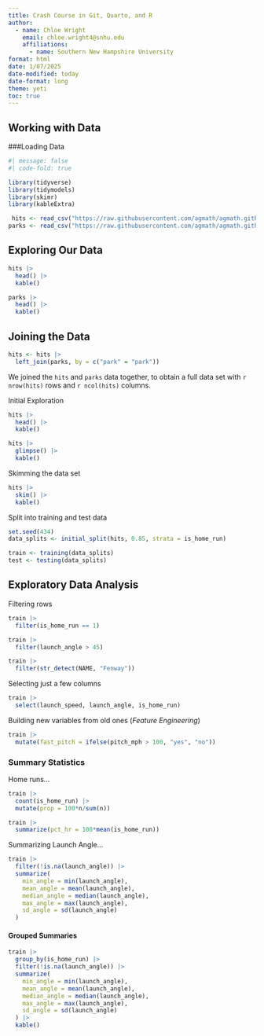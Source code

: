 ```yaml
---
title: Crash Course in Git, Quarto, and R
author: 
  - name: Chloe Wright
    email: chloe.wright4@snhu.edu
    affiliations: 
      - name: Southern New Hampshire University
format: html
date: 1/07/2025
date-modified: today
date-format: long
theme: yeti
toc: true
---
```


## Working with Data

###Loading Data

```r
#| message: false
#| code-fold: true

library(tidyverse)
library(tidymodels)
library(skimr)
library(kableExtra)

 hits <- read_csv("https://raw.githubusercontent.com/agmath/agmath.github.io/refs/heads/master/data/classification/battedballs.csv")
parks <- read_csv("https://raw.githubusercontent.com/agmath/agmath.github.io/refs/heads/master/data/classification/park_dimensions.csv")
```

## Exploring Our Data

```r
hits |>
  head() |>
  kable()
```

```r
parks |>
  head() |>
  kable()
```

## Joining the Data


```r
hits <- hits |>
  left_join(parks, by = c("park" = "park"))
```


We joined the `hits` and `parks` data together, to obtain a full data set with `r nrow(hits)` rows and `r ncol(hits)` columns.

Initial Exploration

```r
hits |>
  head() |>
  kable()
```

```r
hits |>
  glimpse() |>
  kable()
```

Skimming the data set
```r
hits |>
  skim() |>
  kable()
```

Split into training and test data

```r
set.seed(434)
data_splits <- initial_split(hits, 0.85, strata = is_home_run)

train <- training(data_splits)
test <- testing(data_splits)
```

## Exploratory Data Analysis

Filtering rows

```r
train |> 
  filter(is_home_run == 1)

train |>
  filter(launch_angle > 45)

train |> 
  filter(str_detect(NAME, "Fenway"))
```

Selecting just a few columns

```r
train |> 
  select(launch_speed, launch_angle, is_home_run)
```

Building new variables from old ones (*Feature Engineering*)

```r
train |>
  mutate(fast_pitch = ifelse(pitch_mph > 100, "yes", "no"))
```

### Summary Statistics

Home runs...

```r
train |>
  count(is_home_run) |>
  mutate(prop = 100*n/sum(n))
```

```r
train |> 
  summarize(pct_hr = 100*mean(is_home_run))
```

Summarizing Launch Angle...

```r
train |>
  filter(!is.na(launch_angle)) |>
  summarize(
    min_angle = min(launch_angle),
    mean_angle = mean(launch_angle),
    median_angle = median(launch_angle),
    max_angle = max(launch_angle),
    sd_angle = sd(launch_angle)
  )
```

#### Grouped Summaries

```r
train |>
  group_by(is_home_run) |>
  filter(!is.na(launch_angle)) |>
  summarize(
    min_angle = min(launch_angle),
    mean_angle = mean(launch_angle),
    median_angle = median(launch_angle),
    max_angle = max(launch_angle),
    sd_angle = sd(launch_angle)
  ) |>
  kable()
```













